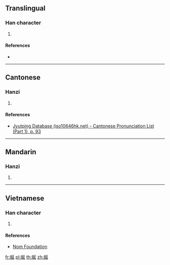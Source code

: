 ==Translingual==

===Han character===
{{Han char|rn=38|rad=女|as=07|sn=10|four=|canj=VNKM,VNKV|ids=⿰女延}}

# {{defn|Han|sort=女07}}

====References====
* {{Han ref|kx=0263.170|dkj=06339|dj=0530.040|hdz=21045.070|uh=5A2B|ud=23083}}

----

==Cantonese==

===Hanzi===
{{yue-hanzi|jyut=[[jin4]]|y=yin4}}

# {{defn|lang=yue|sort=女07}}

====References====
* [http://www.iso10646hk.net/jp/document/download.jsp Jyutping Database (iso10646hk.net) - Cantonese Pronunciation List (Part 1), p. 93]

----

==Mandarin==

===Hanzi===
{{cmn-hanzi|pin=[[yán]] ([[yan2]])|wg=yen<sup>2</sup>}}

# {{defn|lang=cmn|sort=女07}}

----

==Vietnamese==

===Han character===
{{vi-hantu|[[duyên]]|rs=女07}}

# {{defn|lang=vi|sort=女07}}

====References====
* [http://nomfoundation.org/common/nom_details.php?codepoint=5a2b Nom Foundation]

[[fr:娫]]
[[pl:娫]]
[[th:娫]]
[[zh:娫]]